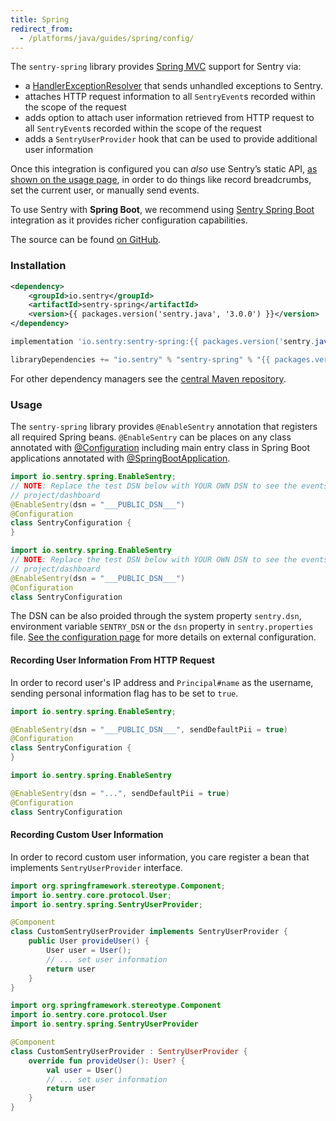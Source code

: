 ```yaml
---
title: Spring
redirect_from:
  - /platforms/java/guides/spring/config/
---
```


The `sentry-spring` library provides [Spring MVC](https://spring.io/) support for Sentry via:

- a [HandlerExceptionResolver](https://docs.spring.io/spring/docs/4.3.9.RELEASE/javadoc-api/org/springframework/web/servlet/HandlerExceptionResolver.html) that sends unhandled exceptions to Sentry.
- attaches HTTP request information to all `SentryEvent`s recorded within the scope of the request
- adds option to attach user information retrieved from HTTP request to all `SentryEvent`s recorded within the scope of the request
- adds a `SentryUserProvider` hook that can be used to provide additional user information

Once this integration is configured you can _also_ use Sentry’s static API, [as shown on the usage page](usage/), in order to do things like record breadcrumbs, set the current user, or manually send events.

<Alert level="info">
    To use Sentry with <strong>Spring Boot</strong>, we recommend using <a href={"/platforms/java/guides/spring-boot"}>Sentry Spring Boot</a> integration as it provides richer configuration capabilities.
</Alert>

The source can be found [on GitHub](https://github.com/getsentry/sentry-java/tree/master/sentry-spring).

### Installation

```xml {tabTitle:Maven}
<dependency>
    <groupId>io.sentry</groupId>
    <artifactId>sentry-spring</artifactId>
    <version>{{ packages.version('sentry.java', '3.0.0') }}</version>
</dependency>
```

```groovy {tabTitle:Gradle}
implementation 'io.sentry:sentry-spring:{{ packages.version('sentry.java', '3.0.0') }}'
```

```scala {tabTitle: SBT}
libraryDependencies += "io.sentry" % "sentry-spring" % "{{ packages.version('sentry.java', '3.0.0') }}"
```

For other dependency managers see the [central Maven repository](https://search.maven.org/artifact/io.sentry/sentry-spring).

### Usage

The `sentry-spring` library provides `@EnableSentry` annotation that registers all required Spring beans. `@EnableSentry` can be places on any class annotated with [@Configuration](https://docs.spring.io/spring-framework/docs/current/javadoc-api/org/springframework/context/annotation/Configuration.html) including main entry class in Spring Boot applications annotated with [@SpringBootApplication](https://docs.spring.io/spring-boot/docs/current/api/org/springframework/boot/autoconfigure/SpringBootApplication.html).

```java {tabTitle:Java}
import io.sentry.spring.EnableSentry;
// NOTE: Replace the test DSN below with YOUR OWN DSN to see the events from this app in your Sentry
// project/dashboard
@EnableSentry(dsn = "___PUBLIC_DSN___")
@Configuration
class SentryConfiguration {
}
```

```kotlin {tabTitle:Kotlin}
import io.sentry.spring.EnableSentry
// NOTE: Replace the test DSN below with YOUR OWN DSN to see the events from this app in your Sentry
// project/dashboard
@EnableSentry(dsn = "___PUBLIC_DSN___")
@Configuration
class SentryConfiguration
```

The DSN can be also proided through the system property `sentry.dsn`, environment variable `SENTRY_DSN` or the `dsn` property in `sentry.properties` file. [See the configuration page](/platforms/java/configuration/) for more details on external configuration.

#### Recording User Information From HTTP Request

In order to record user's IP address and `Principal#name` as the username, sending personal information flag has to be set to `true`.

```Java {tabTitle:Java}
import io.sentry.spring.EnableSentry;

@EnableSentry(dsn = "___PUBLIC_DSN___", sendDefaultPii = true)
@Configuration
class SentryConfiguration {
}
```

```kotlin {tabTitle:Kotlin}
import io.sentry.spring.EnableSentry

@EnableSentry(dsn = "...", sendDefaultPii = true)
@Configuration
class SentryConfiguration
```

#### Recording Custom User Information

In order to record custom user information, you care register a bean that implements `SentryUserProvider` interface.

```java {tabTitle:Java}
import org.springframework.stereotype.Component;
import io.sentry.core.protocol.User;
import io.sentry.spring.SentryUserProvider;

@Component
class CustomSentryUserProvider implements SentryUserProvider {
    public User provideUser() {
        User user = User();
        // ... set user information
        return user
    }
}
```

```kotlin {tabTitle:Kotlin}
import org.springframework.stereotype.Component
import io.sentry.core.protocol.User
import io.sentry.spring.SentryUserProvider

@Component
class CustomSentryUserProvider : SentryUserProvider {
    override fun provideUser(): User? {
        val user = User()
        // ... set user information
        return user
    }
}
```
